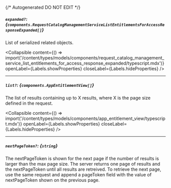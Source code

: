 {/* Autogenerated DO NOT EDIT  */}

##### `expanded?`: *{`components.RequestCatalogManagementServiceListEntitlementsForAccessResponseExpanded[]`}*
List of serialized related objects.

<Collapsible content={() => import('/content/types/models/components/request_catalog_management_service_list_entitlements_for_access_response_expanded/typescript.mdx')} openLabel={Labels.showProperties} closeLabel={Labels.hideProperties} />


---
##### `list?`: *{`components.AppEntitlementView[]`}*
The list of results containing up to X results, where X is the page size defined in the request.

<Collapsible content={() => import('/content/types/models/components/app_entitlement_view/typescript.mdx')} openLabel={Labels.showProperties} closeLabel={Labels.hideProperties} />


---
##### `nextPageToken?`: *{`string`}*
The nextPageToken is shown for the next page if the number of results is larger than the max page size.
 The server returns one page of results and the nextPageToken until all results are retreived.
 To retrieve the next page, use the same request and append a pageToken field with the value of nextPageToken shown on the previous page.



